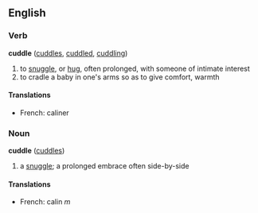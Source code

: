 ==English==

===Verb===
'''cuddle'''  ([[cuddles]], [[cuddled]], [[cuddling]])
#to [[snuggle]], or [[hug]], often prolonged, with someone of intimate interest
#to cradle a baby in one's arms so as to give comfort, warmth

====Translations====
*French: caliner

===Noun===
'''cuddle'''  ([[cuddles]])
# a [[snuggle]]; a prolonged embrace often side-by-side

====Translations====
*French: calin ''m''